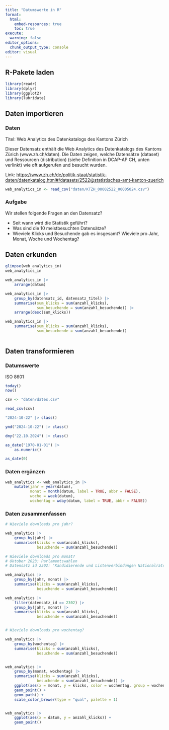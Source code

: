 ```yaml
---
title: "Datumswerte in R"
format:
  html:
    embed-resources: true
    toc: true
execute:
  warning: false
editor_options: 
  chunk_output_type: console
editor: visual
---
```


## R-Pakete laden

```r
library(readr)
library(dplyr)
library(ggplot2)
library(lubridate)
```

## Daten importieren

### Daten

Titel: Web Analytics des Datenkatalogs des Kantons Zürich

Dieser Datensatz enthält die Web Analytics des Datenkatalogs des Kantons Zürich (www.zh.ch/daten). Die Daten zeigen, welche Datensätze (dataset) und Ressourcen (distribution) (siehe Definition in DCAP-AP CH, unten verlinkt) wie oft aufgerufen und besucht wurden.

Link: [https://www.zh.ch/de/politik-staat/statistik-daten/datenkatalog.html#/datasets/2522\@statistisches-amt-kanton-zuerich](https://www.zh.ch/de/politik-staat/statistik-daten/datenkatalog.html#/datasets/2522@statistisches-amt-kanton-zuerich){.uri}

```r
web_analytics_in <- read_csv("daten/KTZH_00002522_00005024.csv")
```

### Aufgabe

Wir stellen folgende Fragen an den Datensatz?

-   Seit wann wird die Statistik geführt?
-   Was sind die 10 meistbesuchten Datensätze?
-   Wieviele Klicks und Besuchende gab es insgesamt? Wieviele pro Jahr, Monat, Woche und Wochentag?

## Daten erkunden

```r
glimpse(web_analytics_in)
web_analytics_in

web_analytics_in |> 
    arrange(datum)

web_analytics_in |> 
    group_by(datensatz_id, datensatz_titel) |> 
    summarise(sum_klicks = sum(anzahl_klicks),
              sum_besuchende = sum(anzahl_besuchende)) |> 
    arrange(desc(sum_klicks))

web_analytics_in |> 
    summarise(sum_klicks = sum(anzahl_klicks),
              sum_besuchende = sum(anzahl_besuchende))
    
```

## Daten transformieren

### Datumswerte

ISO 8601

```r

today()
now()

csv <- "daten/dates.csv"

read_csv(csv)

"2024-10-22" |> class()

ymd("2024-10-22") |> class()

dmy("22.10.2024") |> class()

as_date("1970-01-01") |> 
    as.numeric()

as_date(0)

```

### Daten ergänzen

```r
web_analytics <- web_analytics_in |> 
    mutate(jahr = year(datum),
           monat = month(datum, label = TRUE, abbr = FALSE),
           woche = week(datum),
           wochentag = wday(datum, label = TRUE, abbr = FALSE)) 
```

### Daten zusammenfassen

```r

# Wieviele downloads pro jahr?

web_analytics |> 
    group_by(jahr) |> 
    summarise(klicks = sum(anzahl_klicks),
              besuchende = sum(anzahl_besuchende))

# Wieviele downloads pro monat?
# Oktober 2023: Parlamentswahlen
# Datensatz id 2302: "Kandidierende und Listenverbindungen Nationalratswahl 2023"

web_analytics |> 
    group_by(jahr, monat) |> 
    summarise(klicks = sum(anzahl_klicks),
              besuchende = sum(anzahl_besuchende))

web_analytics |> 
    filter(datensatz_id == 2302) |> 
    group_by(jahr, monat) |> 
    summarise(klicks = sum(anzahl_klicks),
              besuchende = sum(anzahl_besuchende))


# Wieviele downloads pro wochentag?

web_analytics |> 
    group_by(wochentag) |> 
    summarise(klicks = sum(anzahl_klicks),
              besuchende = sum(anzahl_besuchende)) 


web_analytics |> 
    group_by(monat, wochentag) |> 
    summarise(klicks = sum(anzahl_klicks),
              besuchende = sum(anzahl_besuchende)) |> 
    ggplot(aes(x = monat, y = klicks, color = wochentag, group = wochentag)) +
    geom_point() +
    geom_path() +
    scale_color_brewer(type = "qual", palette = 1)


web_analytics |> 
    ggplot(aes(x = datum, y = anzahl_klicks)) +
    geom_point() 


```
